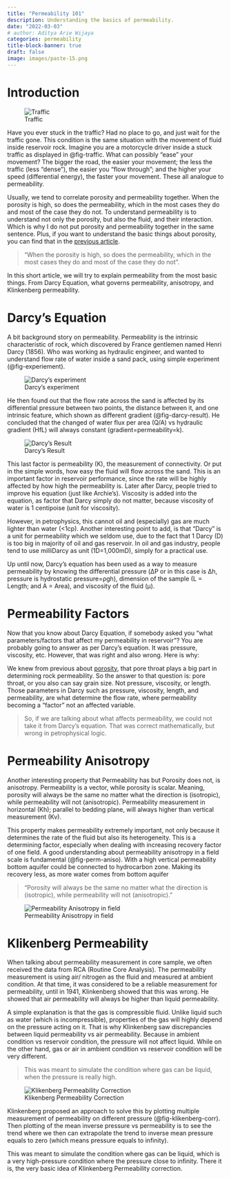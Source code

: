 ```yaml
---
title: "Permeability 101"
description: Understanding the basics of permeability.
date: "2022-03-03"
# author: Aditya Arie Wijaya
categories: permeability
title-block-banner: true
draft: false
image: images/paste-15.png
---
```


# Introduction

![Traffic](images/paste-15.png){#fig-traffic}

Have you ever stuck in the traffic? Had no place to go, and just wait for the traffic gone. This condition is the same situation with the movement of fluid inside reservoir rock. Imagine you are a motorcycle driver inside a stuck traffic as displayed in @fig-traffic. What can possibly "ease" your movement? The bigger the road, the easier your movement; the less the traffic (less "dense"), the easier you "flow through"; and the higher your speed (differential energy), the faster your movement. These all analogue to permeability.

Usually, we tend to correlate porosity and permeability together. When the porosity is high, so does the permeability, which in the most cases they do and most of the case they do not. To understand permeability is to understand not only the porosity, but also the fluid, and their interaction. Which is why I do not put porosity and permeability together in the same sentence. Plus, if you want to understand the basic things about porosity, you can find that in the [previous article](https://www.spwla-indonesia.org/posts/000-porosity-the-basics/).

> "When the porosity is high, so does the permeability, which in the most cases they do and most of the case they do not".

In this short article, we will try to explain permeability from the most basic things. From Darcy Equation, what governs permeability, anisotropy, and Klinkenberg permeability.

# Darcy's Equation

A bit background story on permeability. Permeability is the intrinsic characteristic of rock, which discovered by France gentlemen named Henri Darcy (1856). Who was working as hydraulic engineer, and wanted to understand flow rate of water inside a sand pack, using simple experiment (@fig-experiement).

![Darcy's experiment](images/paste-17.png){#fig-experiement}

He then found out that the flow rate across the sand is affected by its differential pressure between two points, the distance between it, and one intrinsic feature, which shown as different gradient (@fig-darcy-result). He concluded that the changed of water flux per area (Q/A) vs hydraulic gradient (HfL) will always constant (gradient=permeability=k).

![Darcy's Result](images/paste-18.png){#fig-darcy-result}

This last factor is permeability (K), the measurement of connectivity. Or put in the simple words, how easy the fluid will flow across the sand. This is an important factor in reservoir performance, since the rate will be highly affected by how high the permeability is. Later after Darcy, people tried to improve his equation (just like Archie's). Viscosity is added into the equation, as factor that Darcy simply do not matter, because viscosity of water is 1 centipoise (unit for viscosity).

However, in petrophysics, this cannot oil and (especially) gas are much lighter than water (\<1cp). Another interesting point to add, is that "Darcy" is a unit for permeability which we seldom use, due to the fact that 1 Darcy (D) is too big in majority of oil and gas reservoir. In oil and gas industry, people tend to use milliDarcy as unit (1D=1,000mD), simply for a practical use.

Up until now, Darcy's equation has been used as a way to measure permeability by knowing the differential pressure (ΔP or in this case is Δh, pressure is hydrostatic pressure=ρgh), dimension of the sample (L = Length; and A = Area), and viscosity of the fluid (μ).

# Permeability Factors

Now that you know about Darcy Equation, if somebody asked you "what parameters/factors that affect my permeability in reservoir"? You are probably going to answer as per Darcy's equation. It was pressure, viscosity, etc. However, that was right and also wrong. Here is why:

We knew from previous about [porosity](https://www.spwla-indonesia.org/posts/000-porosity-the-basics/), that pore throat plays a big part in determining rock permeability. So the answer to that question is: pore throat, or you also can say grain size. Not pressure, viscosity, or length. Those parameters in Darcy such as pressure, viscosity, length, and permeability, are what determine the flow rate, where permeability becoming a "factor" not an affected variable.

> So, if we are talking about what affects permeability, we could not take it from Darcy's equation. That was correct mathematically, but wrong in petrophysical logic.

# Permeability Anisotropy

Another interesting property that Permeability has but Porosity does not, is anisotropy. Permeability is a vector, while porosity is scalar. Meaning, porosity will always be the same no matter what the direction is (isotropic), while permeability will not (anisotropic). Permeability measurement in horizontal (Kh); parallel to bedding plane, will always higher than vertical measurement (Kv).

This property makes permeability extremely important, not only because it determines the rate of the fluid but also its heterogeneity. This is a determining factor, especially when dealing with increasing recovery factor of one field. A good understanding about permeability anisotropy in a field scale is fundamental (@fig-perm-aniso). With a high vertical permeability bottom aquifer could be connected to hydrocarbon zone. Making its recovery less, as more water comes from bottom aquifer

> "Porosity will always be the same no matter what the direction is (isotropic), while permeability will not (anisotropic)."

![Permeability Anisotropy in field](images/paste-19.png){#fig-perm-aniso}

# Klikenberg Permeability

When talking about permeability measurement in core sample, we often received the data from RCA (Routine Core Analysis). The permeability measurement is using air/ nitrogen as the fluid and measured at ambient condition. At that time, it was considered to be a reliable measurement for permeability, until in 1941, Klinkenberg showed that this was wrong. He showed that air permeability will always be higher than liquid permeability.

A simple explanation is that the gas is compressible fluid. Unlike liquid such as water (which is incompressible), properties of the gas will highly depend on the pressure acting on it. That is why Klinkenberg saw discrepancies between liquid permeability vs air permeability. Because in ambient condition vs reservoir condition, the pressure will not affect liquid. While on the other hand, gas or air in ambient condition vs reservoir condition will be very different.

> This was meant to simulate the condition where gas can be liquid, when the pressure is really high.

![Klikenberg Permeability Correction](images/paste-21.png){#fig-klikenberg-corr}

Klinkenberg proposed an approach to solve this by plotting multiple measurement of permeability on different pressure (@fig-klikenberg-corr). Then plotting of the mean inverse pressure vs permeability is to see the trend where we then can extrapolate the trend to inverse mean pressure equals to zero (which means pressure equals to infinity).

This was meant to simulate the condition where gas can be liquid, which is a very high-pressure condition where the pressure close to infinity. There it is, the very basic idea of Klinkenberg Permeability correction.

